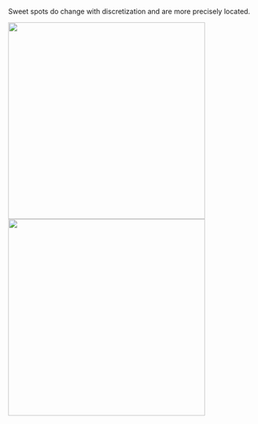 Sweet spots do change with discretization and are more precisely located. 

<img src="https://github.com/jArumugam/BigFish/blob/master/results/Weekday-00_40x40.png" width="400" height="400" /><img src="https://github.com/jArumugam/BigFish/blob/master/results/Weekday-00_80x80.png" width="400" height="400" /> 


